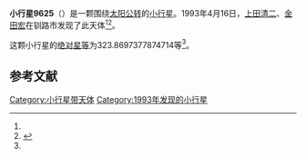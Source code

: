 {{Infobox planet
| bgcolour = #FFFFC0
| name = 9625
| symbol = 
| image = 
| caption = 
| discovery = yes
| discovery_ref = 
| discoverer = [[上田清二|上田清二]]、[[金田宏|金田宏]]
| discovery_site = [[钏路市|钏路市]] 
| discovered = 1993年4月16日
| designations = yes
| mp_name = 
| named_after = 
| alt_names = 1993 HF/ 1985 GW1 / 1991 XJ
| mp_category = [[主带小行星|主带小行星]]
| orbit_ref = <ref name="a">[http://ssd.jpl.nasa.gov/sbdb.cgi?sstr=9625 9625] {{Wayback|url=http://ssd.jpl.nasa.gov/sbdb.cgi?sstr=9625 |date=20210717065757 }}，小行星數據庫瀏覽器（JPL Small-Body Database Browser）－[[美国国家航空航天局|美国国家航空航天局]]喷气推进实验室</ref>
| epoch = 2456400.5 (2013年4月18日更新)
| aphelion = {{convert|2.873595553111797|AU|km|3|abbr=on|lk=out}}
| perihelion = {{convert|2.187633682618684|AU|km|3|abbr=on}}
| semimajor = {{convert|2.530614617865241|AU|km|3|abbr=on}}
| eccentricity = 0.135532662
| period = 1470.406607 [[日|日]]<br />4.03[[儒略年|儒略年]]
| avg_speed = 
| inclination = 9.923899218084395
| asc_node = 240.2235206863934
| mean_anomaly = 
| arg_peri = 323.8697377874714
| satellites = 
| physical_characteristics = yes
| dimensions = 
| mass = 
| density = 
| surface_grav = 
| escape_velocity = 
| sidereal_day = 
| axial_tilt = 
| pole_ecliptic_lat = 
| pole_ecliptic_lon = 
| albedo = 
| temperatures= 
| temp_name1 = 
| mean_temp_1 = 
| max_temp_1 = 
| temp_name2 = 
| max_temp_2 = 
| spectral_type = 
| abs_magnitude = 323.8697377874714
}}

'''小行星9625'''（{{lang-en|9625}}）是一颗围绕[[太阳|太阳]][[公转|公转]]的[[小行星|小行星]]。1993年4月16日，[[上田清二|上田清二]]、[[金田宏|金田宏]]在钏路市发现了此天体<ref name="a" /><ref>{{cite news|title=小行星列表|url=http://cfa-www.harvard.edu/iau/lists/NumberedMPs.txt|accessdate=2013-07-08|newspaper=哈佛大学|archive-date=2008-05-17|archive-url=https://web.archive.org/web/20080517010638/http://cfa-www.harvard.edu/iau/lists/NumberedMPs.txt|dead-url=no}}</ref>。

这颗小行星的[[绝对星等|绝对星等]]为323.8697377874714等<ref name="a" />。

==参考文献==
{{reflist}}
{{Minor Planet Number|[[小行星9624|小行星9624]]|[[小行星9626|小行星9626]]}}

{{小天体}}

[[Category:小行星带天体|Category:小行星带天体]]
[[Category:1993年发现的小行星|Category:1993年发现的小行星]]

{{asteroid-stub}}